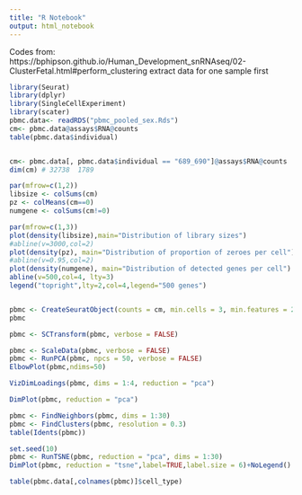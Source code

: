 ```yaml
---
title: "R Notebook"
output: html_notebook
---
```

Codes from:
https://bphipson.github.io/Human_Development_snRNAseq/02-ClusterFetal.html#perform_clustering
extract data for one sample first 
```r
library(Seurat)
library(dplyr)
library(SingleCellExperiment)
library(scater)
pbmc.data<- readRDS("pbmc_pooled_sex.Rds")
cm<- pbmc.data@assays$RNA@counts
table(pbmc.data$individual)


cm<- pbmc.data[, pbmc.data$individual == "689_690"]@assays$RNA@counts
dim(cm) # 32738  1789

par(mfrow=c(1,2))
libsize <- colSums(cm)
pz <- colMeans(cm==0)
numgene <- colSums(cm!=0)

par(mfrow=c(1,3))
plot(density(libsize),main="Distribution of library sizes")
#abline(v=3000,col=2)
plot(density(pz), main="Distribution of proportion of zeroes per cell")
#abline(v=0.95,col=2)
plot(density(numgene), main="Distribution of detected genes per cell")
abline(v=500,col=4, lty=3)
legend("topright",lty=2,col=4,legend="500 genes")


pbmc <- CreateSeuratObject(counts = cm, min.cells = 3, min.features = 200)
pbmc

```
```r

pbmc <- SCTransform(pbmc, verbose = FALSE)

```


```r
pbmc <- ScaleData(pbmc, verbose = FALSE)
pbmc <- RunPCA(pbmc, npcs = 50, verbose = FALSE)
ElbowPlot(pbmc,ndims=50)
```

```r
VizDimLoadings(pbmc, dims = 1:4, reduction = "pca")
```

```r
DimPlot(pbmc, reduction = "pca")
```

```r
pbmc <- FindNeighbors(pbmc, dims = 1:30)
pbmc <- FindClusters(pbmc, resolution = 0.3)
table(Idents(pbmc))
```
```r
set.seed(10)
pbmc <- RunTSNE(pbmc, reduction = "pca", dims = 1:30)
DimPlot(pbmc, reduction = "tsne",label=TRUE,label.size = 6)+NoLegend()
```

```r
table(pbmc.data[,colnames(pbmc)]$cell_type)
```

